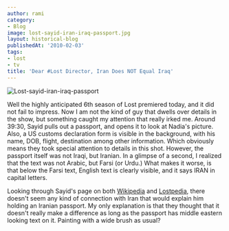 ```yaml
---
author: rami
category:
- Blog
image: lost-sayid-iran-iraq-passport.jpg
layout: historical-blog
publishedAt: '2010-02-03'
tags:
- lost
- tv
title: 'Dear #Lost Director, Iran Does NOT Equal Iraq'
---
```


![Lost-sayid-iran-iraq-passport](/assets/images/content/blog/lost-sayid-iran-iraq-passport.jpg)


Well the highly anticipated 6th season of Lost premiered today, and it did not fail to impress. Now I am not the kind of guy that dwells over details in the show, but something caught my attention that really irked me. Around 39:30, Sayid pulls out a passport, and opens it to look at Nadia's picture. Also, a US customs declaration form is visible in the background, with his name, DOB, flight, destination among other information. Which obviously means they took special attention to details in this shot. However, the passport itself was not Iraqi, but Iranian. In a glimpse of a second, I realized that the text was not Arabic, but Farsi (or Urdu.) What makes it worse, is that below the Farsi text, English text is clearly visible, and it says IRAN in capital letters.
  
Looking through Sayid's page on both [Wikipedia](http://en.wikipedia.org/wiki/Sayid_Jarrah) and [Lostpedia](http://lostpedia.wikia.com/wiki/Sayid), there doesn't seem any kind of connection with Iran that would explain him holding an Iranian passport. My only explanation is that they thought that it doesn't really make a difference as long as the passport has middle eastern looking text on it. Painting with a wide brush as usual?